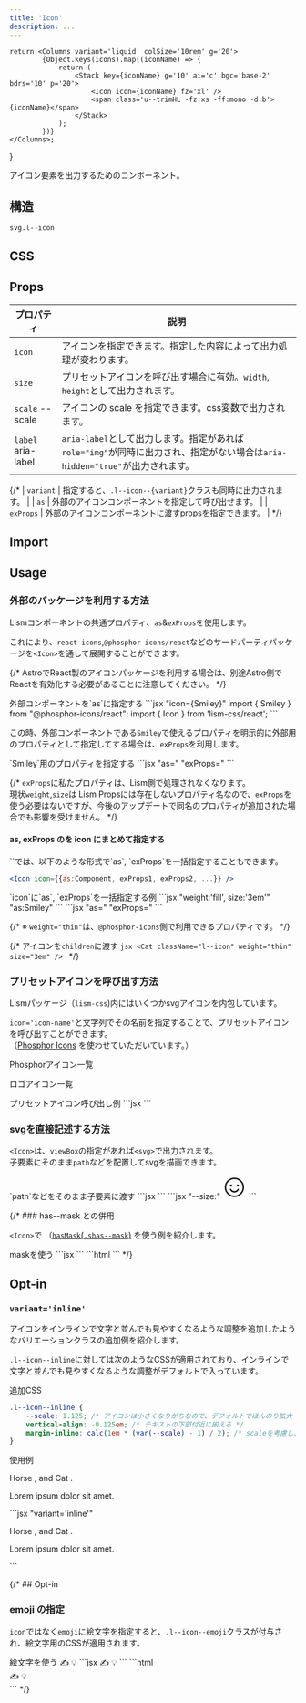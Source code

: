 ```yaml
---
title: 'Icon'
description: ...
---
```



	return <Columns variant='liquid' colSize='10rem' g='20'>
			{Object.keys(icons).map((iconName) => {
				return (
					<Stack key={iconName} g='10' ai='c' bgc='base-2' bdrs='10' p='20'>
						<Icon icon={iconName} fz='xl' />
						<span class='u--trimHL -fz:xs -ff:mono -d:b'>{iconName}</span>
					</Stack>
				);
			})}
	</Columns>;
}


アイコン要素を出力するためのコンポーネント。


## 構造
```pug
svg.l--icon
```


## CSS

<EmbedCode dirPath='packages/lism-css' srcPath='src/scss/layout/_icon.scss' />


## Props

| プロパティ | 説明 |
|---|---|
| `icon` | アイコンを指定できます。指定した内容によって出力処理が変わります。 |
| `size` | プリセットアイコンを呼び出す場合に有効。`width`, `height`として出力されます。|
| `scale` <PropBadge type="cssvar">--scale</PropBadge>| アイコンの scale を指定できます。css変数で出力されます。 |
| `label` <PropBadge type="attr">aria-label</PropBadge>| `aria-label`として出力します。指定があれば`role="img"`が同時に出力され、指定がない場合は`aria-hidden="true"`が出力されます。 |


{/*
| `variant` | 指定すると、`.l--icon--{variant}`クラスも同時に出力されます。 |
| `as` | 外部のアイコンコンポーネントを指定して呼び出せます。 |
| `exProps` | 外部のアイコンコンポーネントに渡すpropsを指定できます。 |
*/}



## Import

<ImportPackage component='Icon' />

## Usage


### 外部のパッケージを利用する方法

Lismコンポーネントの共通プロパティ、`as`&`exProps`を使用します。

これにより、`react-icons`,`@phosphor-icons/react`などのサードパーティパッケージを`<Icon>`を通して展開することができます。

{/* <Callout type='warning'>
AstroでReact製のアイコンパッケージを利用する場合は、別途Astro側でReactを有効化する必要があることに注意してください。
</Callout> */}

<Spacer h={10}/>

<Preview>
	<PreviewTitle>外部コンポーネントを`as`に指定する</PreviewTitle>
	<PreviewArea p='30'>
		<Icon as={Smiley} fz='2rem'/>
	</PreviewArea>
	<PreviewCode>
```jsx "icon={Smiley}"
import { Smiley } from "@phosphor-icons/react";
import { Icon } from 'lism-css/react';

<Icon as={Smiley} fz='2rem'/>
```
	</PreviewCode>
</Preview>


この時、外部コンポーネントである`Smiley`で使えるプロパティを明示的に外部用のプロパティとして指定してする場合は、`exProps`を利用します。

<Preview>
	<PreviewTitle>`Smiley`用のプロパティを指定する</PreviewTitle>
	<PreviewArea p='30'>
		<Icon as={Smiley} exProps={{ weight:'fill', size:'3em' }} c='blue' />
	</PreviewArea>
	<PreviewCode>
		```jsx "as=" "exProps="
		<Icon as={Smiley} exProps={{ weight:'fill', size:'3em' }} c='blue' />
		```
	</PreviewCode>
</Preview>

{/* <Note type='note' title='Note'>
`exProps`に私たプロパティは、Lism側で処理されなくなります。  
現状`weight`,`size`は Lism Propsには存在しないプロパティ名なので、`exProps`を使う必要はないですが、今後のアップデートで同名のプロパティが追加された場合でも影響を受けません。
</Note> */}

<Spacer h={10}/>


#### as, exProps のを icon にまとめて指定する

<Note type='point' title='Point'>
`<Icon>`では、以下のような形式で`as`, `exProps`を一括指定することもできます。

```jsx
<Icon icon={{as:Component, exProps1, exProps2, ...}} />
```
</Note>


<Preview>
	<PreviewTitle>`icon`に`as`, `exProps`を一括指定する例</PreviewTitle>
	<PreviewArea p='30'>
		<Icon icon={{as:Smiley, weight:'fill', size:'3em'}} c='blue' />
	</PreviewArea>
		<PreviewCode slot='tab' label='一括'>
		```jsx "weight:'fill', size:'3em'" "as:Smiley"
		<Icon icon={{as:Smiley, weight:'fill', size:'3em'}} c='blue' />
		``` 
	</PreviewCode>
	<PreviewCode slot='tab' label='分割'>
		```jsx "as=" "exProps="
		<Icon as={Smiley} exProps={{weight:'fill', size:'3em'}} c='blue' />
		``` 
	</PreviewCode>

</Preview>



{/* ※ `weight="thin"`は、`@phosphor-icons`側で利用できるプロパティです。 */}

{/* <Preview>
	<PreviewTitle>アイコンを`children`に渡す</PreviewTitle>
	<PreviewArea p='30'>
		<Cat className="l--icon" weight="thin" size="3em" />
	</PreviewArea>
	<PreviewCode>
		```jsx
		<Cat className="l--icon" weight="thin" size="3em" />
		```
	</PreviewCode>
</Preview> */}



### プリセットアイコンを呼び出す方法

Lismパッケージ（`lism-css`)内にはいくつかsvgアイコンを内包しています。

`icon='icon-name'`と文字列でその名前を指定することで、プリセットアイコンを呼び出すことができます。  
（[Phosphor Icons](https://phosphoricons.com/) を使わせていただいています。）

<PreviewTitle>Phosphorアイコン一覧</PreviewTitle>
<Container>
<PresetIcons icons={phIcons} />
</Container>

<PreviewTitle>ロゴアイコン一覧</PreviewTitle>
<Container>
<PresetIcons icons={logoIcons} />
</Container>

<Preview>
	<PreviewTitle>プリセットアイコン呼び出し例</PreviewTitle>
	<PreviewArea p='30'>
		<Cluster g='20'>
			<Icon icon='lightbulb' size='40px' />
			<Icon icon='warning' fz='2xl' c='blue' />
		</Cluster>
	</PreviewArea>
	<PreviewCode>
		```jsx
		<Cluster g='20'>
			<Icon icon='lightbulb' size='40px' />
			<Icon icon='warning' fz='2xl' c='blue' />
		</Cluster>
		```
	</PreviewCode>
</Preview>



### svgを直接記述する方法

`<Icon>`は、`viewBox`の指定があれば`<svg>`で出力されます。  
子要素にそのまま`path`などを配置してsvgを描画できます。


<Preview>
	<PreviewTitle>`path`などをそのまま子要素に渡す</PreviewTitle>
	<PreviewArea p='30'>
		<Icon viewBox='0 0 256 256' label='Smiley icon' fz='3em' c='blue'>
			<path d="M128,24A104,104,0,1,0,232,128,104.11,104.11,0,0,0,128,24Zm0,192a88,88,0,1,1,88-88A88.1,88.1,0,0,1,128,216ZM80,108a12,12,0,1,1,12,12A12,12,0,0,1,80,108Zm96,0a12,12,0,1,1-12-12A12,12,0,0,1,176,108Zm-1.07,48c-10.29,17.79-27.4,28-46.93,28s-36.63-10.2-46.92-28a8,8,0,1,1,13.84-8c7.47,12.91,19.21,20,33.08,20s25.61-7.1,33.07-20a8,8,0,0,1,13.86,8Z"></path>
		</Icon>
	</PreviewArea>
	<PreviewCode slot='tab' label='JSX'>
		```jsx
		<Icon viewBox='0 0 256 256' label='Smiley icon' fz='3em' c='blue'>
			<path d="M128,24A104,104,0,1,0,232,128,104.11,104.11,0,0,0,128,24Zm0,192a88,88,0,1,1,88-88A88.1,88.1,0,0,1,128,216ZM80,108a12,12,0,1,1,12,12A12,12,0,0,1,80,108Zm96,0a12,12,0,1,1-12-12A12,12,0,0,1,176,108Zm-1.07,48c-10.29,17.79-27.4,28-46.93,28s-36.63-10.2-46.92-28a8,8,0,1,1,13.84-8c7.47,12.91,19.21,20,33.08,20s25.61-7.1,33.07-20a8,8,0,0,1,13.86,8Z"></path>
		</Icon>
		```
	</PreviewCode>
	<PreviewCode slot='tab' label='HTML'>
		```jsx "--size:"
		<svg xmlns="http://www.w3.org/2000/svg" viewBox="0 0 256 256" width="3em" height="3em" fill="currentColor" focusable="false" aria-label="Phosphor Icons のロゴ" role="img" class="l--icon -c" style="--c:var(--blue)">
			<path d="M128,24A104,104,0,1,0,232,128,104.11,104.11,0,0,0,128,24Zm0,192a88,88,0,1,1,88-88A88.1,88.1,0,0,1,128,216ZM80,108a12,12,0,1,1,12,12A12,12,0,0,1,80,108Zm96,0a12,12,0,1,1-12-12A12,12,0,0,1,176,108Zm-1.07,48c-10.29,17.79-27.4,28-46.93,28s-36.63-10.2-46.92-28a8,8,0,1,1,13.84-8c7.47,12.91,19.21,20,33.08,20s25.61-7.1,33.07-20a8,8,0,0,1,13.86,8Z"></path>
		</svg>
		```
	</PreviewCode>
</Preview>


{/* ### has--mask との併用

`<Icon>`で （[`hasMask`(`.shas--mask`)](/css/layout-state/#has--mask)  を使う例を紹介します。

<Preview>
	<PreviewTitle>maskを使う</PreviewTitle>
	<PreviewArea p='30'>
		<Icon fz='4xl' bgc='green' mask maskImg='<svg xmlns="http://www.w3.org/2000/svg" width="32" height="32" fill="#000000" viewBox="0 0 256 256"><path d="M128,24A104,104,0,1,0,232,128,104.11,104.11,0,0,0,128,24Zm0,192a88,88,0,1,1,88-88A88.1,88.1,0,0,1,128,216ZM80,108a12,12,0,1,1,12,12A12,12,0,0,1,80,108Zm96,0a12,12,0,1,1-12-12A12,12,0,0,1,176,108Zm-1.07,48c-10.29,17.79-27.4,28-46.93,28s-36.63-10.2-46.92-28a8,8,0,1,1,13.84-8c7.47,12.91,19.21,20,33.08,20s25.61-7.1,33.07-20a8,8,0,0,1,13.86,8Z"></path></svg>'
		/>
	</PreviewArea>
	<PreviewCode slot='tab' label='JSX'>
		```jsx
		<Icon fz='4xl' bgc='green' mask maskImg='<svg xmlns="http://www.w3.org/2000/svg" width="32" height="32" fill="#000000" viewBox="0 0 256 256"><path d="M128,24A104,104,0,1,0,232,128,104.11,104.11,0,0,0,128,24Zm0,192a88,88,0,1,1,88-88A88.1,88.1,0,0,1,128,216ZM80,108a12,12,0,1,1,12,12A12,12,0,0,1,80,108Zm96,0a12,12,0,1,1-12-12A12,12,0,0,1,176,108Zm-1.07,48c-10.29,17.79-27.4,28-46.93,28s-36.63-10.2-46.92-28a8,8,0,1,1,13.84-8c7.47,12.91,19.21,20,33.08,20s25.61-7.1,33.07-20a8,8,0,0,1,13.86,8Z"></path></svg>'
		/>
		```
	</PreviewCode>
	<PreviewCode slot='tab' label='HTML'>
		```html
		<span class="l--icon -mask -fz:4xl" style="--mask-img:url('data:image/svg+xml;utf8,<svg xmlns=&quot;http://www.w3.org/2000/svg&quot; width=&quot;32&quot; height=&quot;32&quot; fill=&quot;%23000000&quot; viewBox=&quot;0 0 256 256&quot;><path d=&quot;M128,24A104,104,0,1,0,232,128,104.11,104.11,0,0,0,128,24Zm0,192a88,88,0,1,1,88-88A88.1,88.1,0,0,1,128,216ZM80,108a12,12,0,1,1,12,12A12,12,0,0,1,80,108Zm96,0a12,12,0,1,1-12-12A12,12,0,0,1,176,108Zm-1.07,48c-10.29,17.79-27.4,28-46.93,28s-36.63-10.2-46.92-28a8,8,0,1,1,13.84-8c7.47,12.91,19.21,20,33.08,20s25.61-7.1,33.07-20a8,8,0,0,1,13.86,8Z&quot;></path></svg>');--bgc:var(--green)" aria-hidden="true"></span>
		```
	</PreviewCode>
</Preview> */}



## Opt-in

### `variant='inline'`

アイコンをインラインで文字と並んでも見やすくなるような調整を追加したようなバリエーションクラスの追加例を紹介します。


`.l--icon--inline`に対しては次のようなCSSが適用されており、インラインで文字と並んでも見やすくなるような調整がデフォルトで入っています。


<PreviewTitle>追加CSS</PreviewTitle>
```css
.l--icon--inline {
	--scale: 1.125; /* アイコンは小さくなりがちなので、デフォルトでほんのり拡大 */
	vertical-align: -0.125em; /* テキストの下部付近に揃える */
	margin-inline: calc(1em * (var(--scale) - 1) / 2); /* scaleを考慮し、マージンを確保 */
}
```

<Preview>
	<PreviewTitle>使用例</PreviewTitle>
	<PreviewArea p='30'>
		<p>Horse <Icon variant='inline' as={Horse} />, and Cat <Icon variant='inline' as={Cat}/>.</p>
		<p><Icon variant='inline' icon={{as:WarningCircle, weight:'fill'}} scale='2' c='red' /> Lorem ipsum dolor sit amet.</p>
	</PreviewArea>
	<PreviewCode>
		```jsx "variant='inline'"
		<p>
			Horse <Icon variant='inline' as={Horse} />, and Cat <Icon variant='inline' as={Cat}/>.
		</p>
		<p>
			<Icon variant='inline' icon={{as:WarningCircle, weight:'fill'}} scale='2' c='red' /> Lorem ipsum dolor sit amet.
		</p>
		```
	</PreviewCode>
</Preview>



{/* ## Opt-in

### emoji の指定

`icon`ではなく`emoji`に絵文字を指定すると、`.l--icon--emoji`クラスが付与され、絵文字用のCSSが適用されます。

<Preview>
	<PreviewTitle>絵文字を使う</PreviewTitle>
	<PreviewArea p='30'>
		<Flex g='20'>
			<Icon fz='2xl' lh='1'>✍️</Icon>
			<Icon fz='2xl' lh='1'>💡</Icon>
		</Flex>
	</PreviewArea>
	<PreviewCode slot='tab' label='JSX'>
		```jsx
		<Flex g='20'>
			<Icon fz='2xl' lh='1'>✍️</Icon>
			<Icon fz='2xl' lh='1'>💡</Icon>
		</Flex>
		```
	</PreviewCode>
	<PreviewCode slot='tab' label='HTML'>
		```html
		<div class="l--flex -g:20">
			<span class="l--icon -fz:2xl -lh:1" aria-hidden="true">✍️</span>
			<span class="l--icon -fz:2xl -lh:1" aria-hidden="true">💡</span>
		</div>
		```
	</PreviewCode>
</Preview> */}
